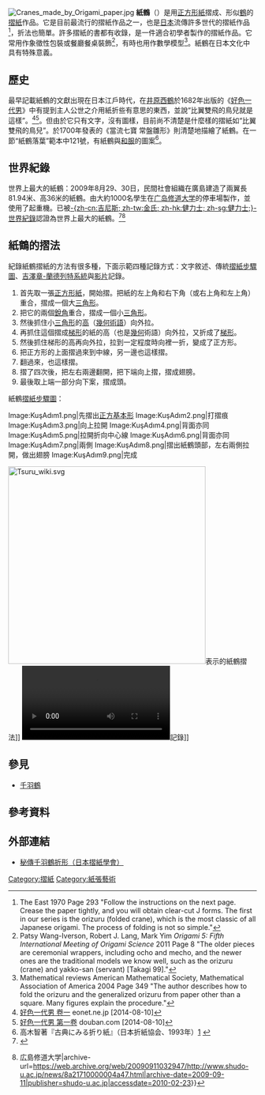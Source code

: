 [[File:Cranes_made_by_Origami_paper.jpg|thumb]]
'''紙鶴'''（{{jpn|j=折鶴|hg=おりづる|rm=orizuru}}）是用[[正方形|正方形]][[紙|紙]]摺成、形似[[鶴|鶴]]的[[摺紙|摺紙]]作品。它是目前最流行的摺紙作品之一，也是[[日本|日本]]流傳許多世代的摺紙作品<ref>The East 1970 Page 293 "Follow the instructions on the next page. Crease the paper tightly, and you will obtain clear-cut J forms. The first in our series is the orizuru (folded crane), which is the most classic of all Japanese origami. The process of folding is not so simple."</ref>，折法也簡單。許多摺紙的書都有收錄，是一件適合初學者製作的摺紙作品。它常用作象徵性包裝或餐廳餐桌裝飾<ref>Patsy Wang-Iverson, Robert J. Lang, Mark Yim ''Origami 5: Fifth International Meeting of Origami Science'' 2011 Page 8 "The older pieces are ceremonial wrappers, including ocho and mecho, and the newer ones are the traditional models we know well, such as the orizuru (crane) and yakko-san (servant) [Takagi 99]."</ref>，有時也用作數學模型<ref>Mathematical reviews American Mathematical Society, Mathematical Association of America 2004  Page 349 "The author describes how to fold the orizuru and the generalized orizuru from paper other than a square. Many figures explain the procedure."</ref>。紙鶴在日本文化中具有特殊意義。

== 歷史 ==
最早記載紙鶴的文獻出現在日本江戶時代，在[[井原西鶴|井原西鶴]]於1682年出版的《[[好色一代男|好色一代男]]》中有提到主人公世之介用紙折些有意思的東西，並說“比翼雙飛的鳥兒就是這樣”。<ref>[http://www.eonet.ne.jp/~log-inn/ihara/ichidai.htm 好色一代男 卷一] {{Wayback|url=http://www.eonet.ne.jp/~log-inn/ihara/ichidai.htm |date=20120119090327 }} eonet.ne.jp [2014-08-10]</ref><ref>[http://site.douban.com/175391/widget/notes/10532924/note/237134196/ 好色一代男  第一卷] {{Wayback|url=http://site.douban.com/175391/widget/notes/10532924/note/237134196/ |date=20200417042009 }} douban.com [2014-08-10]</ref>。但由於它只有文字，沒有圖樣，目前尚不清楚是什麼樣的摺紙如“比翼雙飛的鳥兒”。於1700年發表的《當流七寶 常盤雛形》則清楚地描繪了紙鶴。在一節“紙鶴落葉”範本中121號，有紙鶴與[[和服|和服]]的圖案<ref name="koten">高木智著『古典にみる折り紙』（日本折紙協会、1993年）[http://www.origami-noa.com/books/books_koten.htm] {{Wayback|url=http://www.origami-noa.com/books/books_koten.htm |date=20150924061631 }}</ref>。

== 世界紀錄 ==
世界上最大的紙鶴：2009年8月29、30日，民間社會組織在廣島建造了兩翼長81.94米、高36米的紙鶴。由大約1000名學生在[[广岛修道大学|广岛修道大学]]的停車場製作，並使用了起重機。已被[[吉尼斯世界纪录大全|-{zh-cn:吉尼斯; zh-tw:金氏; zh-hk:健力士; zh-sg:健力士;}-世界紀錄]]認證為世界上最大的紙鶴。<ref>{{cite web|url=http://www.chugoku-np.co.jp/News/Tn201002180057.html|script-title=ja:折り鶴が「世界最大」認定|publisher=chugoku-np.co.jp|accessdate=2010-02-23|archive-date=2010-02-21|archive-url=https://web.archive.org/web/20100221083255/http://www.chugoku-np.co.jp/News/Tn201002180057.html|dead-url=no}}</ref><ref>{{cite web|url=http://www.shudo-u.ac.jp/news/8a21710000004a47.html|script-title=ja:世界一の夢折り鶴プロジェクト開催 {{!}} 広島修道大学|archive-url=https://web.archive.org/web/20090911032947/http://www.shudo-u.ac.jp/news/8a21710000004a47.html|archive-date=2009-09-11|publisher=shudo-u.ac.jp|accessdate=2010-02-23}}</ref>

== 紙鶴的摺法 ==
紀錄紙鶴摺紙的方法有很多種，下面示範四種記錄方式：文字敘述、傳統[[摺紙步驟圖|摺紙步驟圖]]、[[吉澤章-蘭德列特系統|吉澤章-蘭德列特系統]]與[[视频|影片]]記錄。

# 首先取一張[[正方形|正方形]][[紙|紙]]，開始摺。把紙的左上角和右下角（或右上角和左上角）重合，摺成一個大[[三角形|三角形]]。
# 把它的兩個[[銳角|銳角]]重合，摺成一個小[[三角形|三角形]]。
# 然後抓住小[[三角形|三角形]]的[[高|高]]（[[幾何術語|幾何術語]]）向外拉。
# 再抓住這個摺成[[梯形|梯形]]的紙的高（也是[[幾何|幾何]]術語）向外拉，又折成了[[梯形|梯形]]。
# 然後抓住梯形的高再向外拉，拉到一定程度時向裡一折，變成了正方形。
# 把正方形的上面摺過來到中線，另一邊也這樣摺。
# 翻過來，也這樣摺。
# 摺了四次後，把左右兩邊翻開，把下端向上摺，摺成翅膀。
# 最後取上端一部分向下案，摺成頭。

紙鶴[[摺紙步驟圖|摺紙步驟圖]]：
<gallery caption="紙鶴的摺法">
Image:KuşAdım1.png|先摺出[[基礎摺法|正方基本形]]
Image:KuşAdım2.png|打摺痕
Image:KuşAdım3.png|向上拉開
Image:KuşAdım4.png|背面亦同
Image:KuşAdım5.png|拉開折向中心線
Image:KuşAdım6.png|背面亦同
Image:KuşAdım7.png|兩側{{link-ja|摺指術語列表|折りの技法|中分摺}}
Image:KuşAdım8.png|{{link-ja|摺指術語列表|折りの技法|中分摺}}摺出紙鶴頭部，左右兩側拉開，做出翅膀
Image:KuşAdım9.png|完成
</gallery>

[[File:Tsuru_wiki.svg|400px]]表示的紙鶴摺法]]
[[File:Crane.ogv|thumb]]記錄]]

== 參見 ==
{{Commons category|Origami crane}}
*[[千羽鶴|千羽鶴]]

== 參考資料 ==
{{reflist|2}}

==外部連結==
* [http://www.origami.gr.jp/SenbazuruOrikata/index.html 秘傳千羽鶴折形（日本摺紙學會）] {{Wayback|url=http://www.origami.gr.jp/SenbazuruOrikata/index.html |date=20140807023541 }}

{{摺紙}}

[[Category:摺紙|Category:摺紙]]
[[Category:紙張藝術|Category:紙張藝術]]